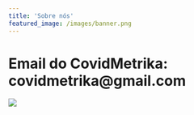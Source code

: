 ```yaml
---
title: 'Sobre nós'
featured_image: /images/banner.png
---
```


# Email do CovidMetrika: covidmetrika@gmail.com

![](contato.png)